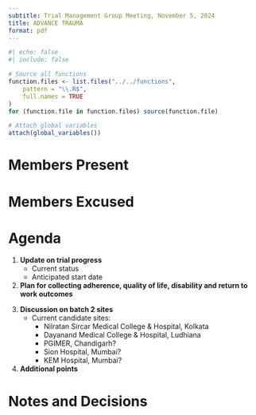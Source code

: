 ```yaml
---
subtitle: Trial Management Group Meeting, November 5, 2024
title: ADVANCE TRAUMA
format: pdf
---
```


```r
#| echo: false
#| include: false

# Source all functions
function.files <- list.files("../../functions",
    pattern = "\\.R$",
    full.names = TRUE
)
for (function.file in function.files) source(function.file)

# Attach global variables
attach(global_variables())
```

# Members Present

# Members Excused

# Agenda

1. **Update on trial progress**
   - Current status
   - Anticipated start date

2. **Plan for collecting adherence, quality of life, disability and return to work outcomes**
    <!-- - See @fig-nested-staircase. The number and frequency of shifts per month will be decided based on the number of patients per cluster and month. -->

<!--
```r
#| echo: false
#| label: fig-nested-staircase
#| fig.cap: "Nested staircase design for collecting adherence, quality of life, disability and return to work outcomes. Lines represent the duration of patient enrolment across clusters and phases. Data collection for these outcomes will happen three months before and three months after the training. During these months, we need to include at least 4 patients per cluster and month for adherence and 6 patients per cluster and month for quality of life, disability and return to work outcomes."
#| fig.align: "center"
#| message: FALSE

knitr::include_graphics(
    create_trial_design_flowchart(
        clusters = clusters, sequences = sequences, batches = batches,
        min.standard.care.months = 3,
        min.intervention.months = 3,
        batches.overlap.months = 3,
        start.month = 1,
        transition.months = transition.months,
        transition.overlap.months = transition.overlap.months,
        staircase = TRUE,
        return.figure = FALSE,
        device = "png"
    )
)
```
-->

3. **Discussion on batch 2 sites**
   - Current candidate sites:
      - Nilratan Sircar Medical College & Hospital, Kolkata
      - Dayanand Medical College & Hospital, Ludhiana
      - PGIMER, Chandigarh?
      - Sion Hospital, Mumbai?
      - KEM Hospital, Mumbai?

4. **Additional points**

# Notes and Decisions
